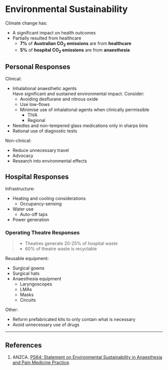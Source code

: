 # Environmental Sustainability


Climate change has:

* A significant impact on health outcomes
* Partially resulted from healthcare\
	* **7%** of **Australian CO~2~ emissions** are from **healthcare**
	* **5%** of **hospital CO~2~ emissions** are from **anaesthesia**



## Personal Responses

Clinical:

* Inhalational anaesthetic agents\
Have significant and sustained environmental impact. Consider:
	* Avoiding desflurane and nitrous oxide
	* Use low-flows
	* Minimise use of inhalational agents when clinically permissible
		* TIVA
		* Regional
* Needles and non-tempered glass medications only in sharps bins
* Rational use of diagnostic tests


Non-clinical:

* Reduce unnecessary travel
* Advocacy
* Research into environmental effects


## Hospital Responses

Infrastructure:

* Heating and cooling considerations
	* Occupancy-sensing
* Water use
	* Auto-off taps	
* Power generation


### Operating Theatre Responses

> * Theatres generate 20-25% of hospital waste
> * 60% of theatre waste is recyclable

Reusable equipment:

* Surgical gowns
* Surgical hats
* Anaesthesia equipment
	* Laryngoscopes
	* LMAs
	* Masks
	* Circuits

Other:

* Reform prefabricated kits to only contain what is necessary
* Avoid unnecessary use of drugs



---

## References

1. ANZCA. [PS64: Statement on Environmental Sustainability in Anaesthesia and Pain Medicine Practice](http://www.anzca.edu.au/documents/ps64-statement-on-environmental-sustainability-in.pdf).